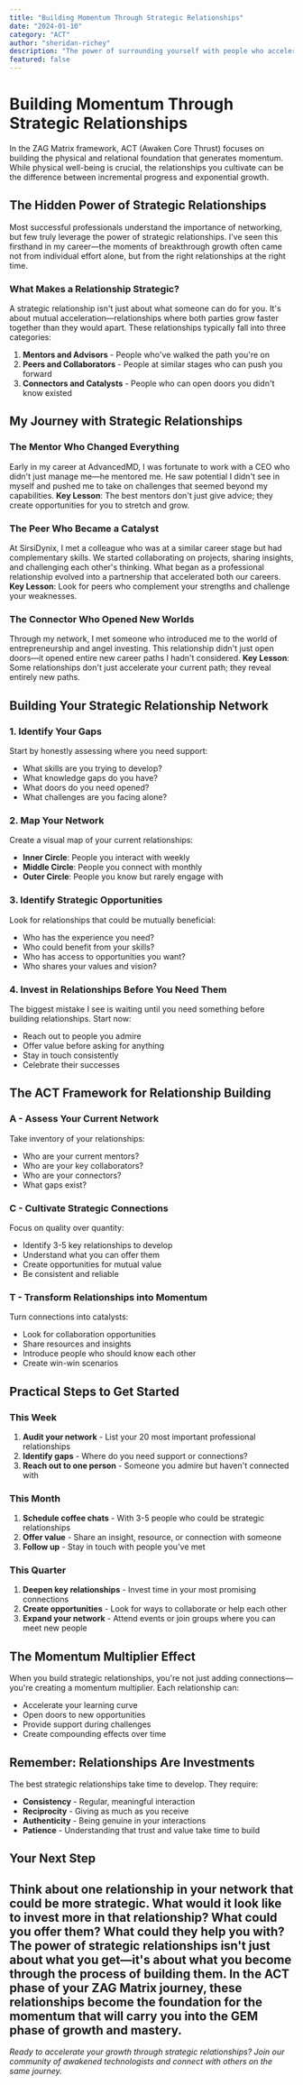 ```yaml
---
title: "Building Momentum Through Strategic Relationships"
date: "2024-01-10"
category: "ACT"
author: "sheridan-richey"
description: "The power of surrounding yourself with people who accelerate your growth."
featured: false
---
```

# Building Momentum Through Strategic Relationships
In the ZAG Matrix framework, ACT (Awaken Core Thrust) focuses on building the physical and relational foundation that generates momentum. While physical well-being is crucial, the relationships you cultivate can be the difference between incremental progress and exponential growth.
## The Hidden Power of Strategic Relationships
Most successful professionals understand the importance of networking, but few truly leverage the power of strategic relationships. I've seen this firsthand in my career—the moments of breakthrough growth often came not from individual effort alone, but from the right relationships at the right time.
### What Makes a Relationship Strategic?
A strategic relationship isn't just about what someone can do for you. It's about mutual acceleration—relationships where both parties grow faster together than they would apart. These relationships typically fall into three categories:
1. **Mentors and Advisors** - People who've walked the path you're on
2. **Peers and Collaborators** - People at similar stages who can push you forward
3. **Connectors and Catalysts** - People who can open doors you didn't know existed
## My Journey with Strategic Relationships
### The Mentor Who Changed Everything
Early in my career at AdvancedMD, I was fortunate to work with a CEO who didn't just manage me—he mentored me. He saw potential I didn't see in myself and pushed me to take on challenges that seemed beyond my capabilities.
**Key Lesson**: The best mentors don't just give advice; they create opportunities for you to stretch and grow.
### The Peer Who Became a Catalyst
At SirsiDynix, I met a colleague who was at a similar career stage but had complementary skills. We started collaborating on projects, sharing insights, and challenging each other's thinking. What began as a professional relationship evolved into a partnership that accelerated both our careers.
**Key Lesson**: Look for peers who complement your strengths and challenge your weaknesses.
### The Connector Who Opened New Worlds
Through my network, I met someone who introduced me to the world of entrepreneurship and angel investing. This relationship didn't just open doors—it opened entire new career paths I hadn't considered.
**Key Lesson**: Some relationships don't just accelerate your current path; they reveal entirely new paths.
## Building Your Strategic Relationship Network
### 1. Identify Your Gaps
Start by honestly assessing where you need support:
- What skills are you trying to develop?
- What knowledge gaps do you have?
- What doors do you need opened?
- What challenges are you facing alone?
### 2. Map Your Network
Create a visual map of your current relationships:
- **Inner Circle**: People you interact with weekly
- **Middle Circle**: People you connect with monthly
- **Outer Circle**: People you know but rarely engage with
### 3. Identify Strategic Opportunities
Look for relationships that could be mutually beneficial:
- Who has the experience you need?
- Who could benefit from your skills?
- Who has access to opportunities you want?
- Who shares your values and vision?
### 4. Invest in Relationships Before You Need Them
The biggest mistake I see is waiting until you need something before building relationships. Start now:
- Reach out to people you admire
- Offer value before asking for anything
- Stay in touch consistently
- Celebrate their successes
## The ACT Framework for Relationship Building
### A - Assess Your Current Network
Take inventory of your relationships:
- Who are your current mentors?
- Who are your key collaborators?
- Who are your connectors?
- What gaps exist?
### C - Cultivate Strategic Connections
Focus on quality over quantity:
- Identify 3-5 key relationships to develop
- Understand what you can offer them
- Create opportunities for mutual value
- Be consistent and reliable
### T - Transform Relationships into Momentum
Turn connections into catalysts:
- Look for collaboration opportunities
- Share resources and insights
- Introduce people who should know each other
- Create win-win scenarios
## Practical Steps to Get Started
### This Week
1. **Audit your network** - List your 20 most important professional relationships
2. **Identify gaps** - Where do you need support or connections?
3. **Reach out to one person** - Someone you admire but haven't connected with
### This Month
1. **Schedule coffee chats** - With 3-5 people who could be strategic relationships
2. **Offer value** - Share an insight, resource, or connection with someone
3. **Follow up** - Stay in touch with people you've met
### This Quarter
1. **Deepen key relationships** - Invest time in your most promising connections
2. **Create opportunities** - Look for ways to collaborate or help each other
3. **Expand your network** - Attend events or join groups where you can meet new people
## The Momentum Multiplier Effect
When you build strategic relationships, you're not just adding connections—you're creating a momentum multiplier. Each relationship can:
- Accelerate your learning curve
- Open doors to new opportunities
- Provide support during challenges
- Create compounding effects over time
## Remember: Relationships Are Investments
The best strategic relationships take time to develop. They require:
- **Consistency** - Regular, meaningful interaction
- **Reciprocity** - Giving as much as you receive
- **Authenticity** - Being genuine in your interactions
- **Patience** - Understanding that trust and value take time to build
## Your Next Step
Think about one relationship in your network that could be more strategic. What would it look like to invest more in that relationship? What could you offer them? What could they help you with?
The power of strategic relationships isn't just about what you get—it's about what you become through the process of building them. In the ACT phase of your ZAG Matrix journey, these relationships become the foundation for the momentum that will carry you into the GEM phase of growth and mastery.
---
*Ready to accelerate your growth through strategic relationships? Join our community of awakened technologists and connect with others on the same journey.* 